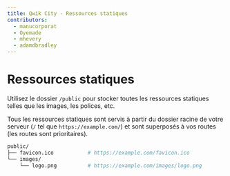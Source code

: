 ```yaml
---
title: Qwik City - Ressources statiques
contributors:
  - manucorporat
  - Oyemade
  - mhevery
  - adamdbradley
---
```


# Ressources statiques

Utilisez le dossier `/public` pour stocker toutes les ressources statiques telles que les images, les polices, etc.

Tous les ressources statiques sont servis à partir du dossier racine de votre serveur (`/` tel que `https://example.com/`) et sont superposés à vos routes (les routes sont prioritaires).

```bash
public/
├── favicon.ico           # https://example.com/favicon.ico
└── images/
    └── logo.png          # https://example.com/images/logo.png
```
